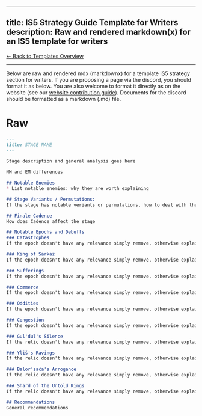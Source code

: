 
---
title: IS5 Strategy Guide Template for Writers
description: Raw and rendered markdown(x) for an IS5 template for writers
---

<div class="back-button-container">
  <a href="/templates/overview/" class="back-button">
    <span class="back-arrow">←</span>
    <span class="back-text">Back to Templates Overview</span>
  </a>
</div>

---


Below are raw and rendered mdx (markdownx) for a template IS5 strategy section for writers. If you are proposing a page via the discord, you should format it as below. You are also welcome to format it directly as on the website (see our [website contribution guide](https://is-central.github.io/contribute/)). Documents for the discord should be formatted as a markdown (.md) file.

# Raw

```md
---
title: STAGE NAME
---

Stage description and general analysis goes here

NM and EM differences

## Notable Enemies
* List notable enemies: why they are worth explaining

## Stage Variants / Permutations:
If the stage has notable veriants or permutations, how to deal with them

## Finale Cadence
How does Cadence affect the stage

## Notable Epochs and Debuffs
### Catastrophes
If the epoch doesn't have any relevance simply remove, otherwise explain how it affects particularly this stage over others.

### King of Sarkaz
If the epoch doesn't have any relevance simply remove, otherwise explain how it affects particularly this stage over others.

### Sufferings
If the epoch doesn't have any relevance simply remove, otherwise explain how it affects particularly this stage over others.

### Commerce
If the epoch doesn't have any relevance simply remove, otherwise explain how it affects particularly this stage over others.

### Oddities
If the epoch doesn't have any relevance simply remove, otherwise explain how it affects particularly this stage over others.

### Congestion
If the epoch doesn't have any relevance simply remove, otherwise explain how it affects particularly this stage over others.

### Gul'dul's Silence
If the relic doesn't have any relevance simply remove, otherwise explain how it affects particularly this stage over others.

### Yliš's Ravings
If the relic doesn't have any relevance simply remove, otherwise explain how it affects particularly this stage over others.

### Balor'sača's Arrogance
If the relic doesn't have any relevance simply remove, otherwise explain how it affects particularly this stage over others.

### Shard of the Untold Kings
If the relic doesn't have any relevance simply remove, otherwise explain how it affects particularly this stage over others.

## Recommendations
General recommendations
```


